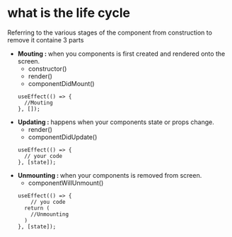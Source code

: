 # what is the life cycle 

Referring to the various stages of the component from construction to remove it containe 3 parts 

<ul>
<li>
<b>Mouting : </b>
when you components is first created and rendered onto the screen.

- constructor()
- render()
- componentDidMount()

```
useEffect(() => {
  //Mouting
}, []);
```


</li>
<li>
<b>Updating : </b>
happens when your components state or props change.

- render()
- componentDidUpdate()

```
useEffect(() => {
  // your code
}, [state]);
```


</li>
<li>
<b>Unmounting : </b>
when your components is removed from screen.

- componentWillUnmount()

```
useEffect(() => {
    // you code
  return (
    //Unmounting
  )
}, [state]);
```


</li>
</ul>